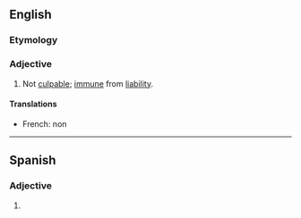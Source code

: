 ==English==

===Etymology===
{{prefix|en|in|culpable}}

===Adjective===
{{en-adj}}

# Not [[culpable]]; [[immune]] from [[liability]].

====Translations====
{{trans-top|not culpable}}
* French: non {{t+|fr|coupable}}
{{trans-mid}}
{{trans-bottom}}
----
==Spanish==

===Adjective===
{{es-adj}}

# {{l|en|inculpable}}